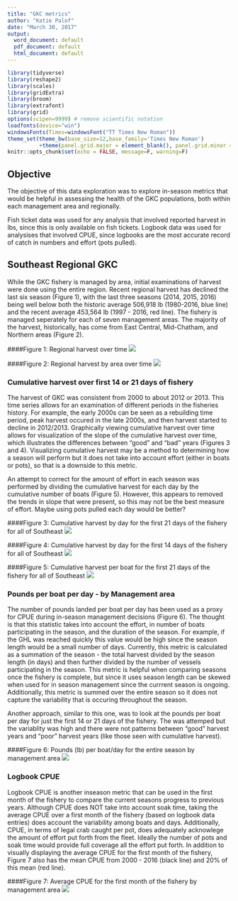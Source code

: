 ```yaml
---
title: "GKC metrics"
author: "Katie Palof"
date: "March 30, 2017"
output:
  word_document: default
  pdf_document: default
  html_document: default
---
```


```r
library(tidyverse)
library(reshape2)
library(scales)
library(gridExtra)
library(broom)
library(extrafont)
library(grid)
options(scipen=9999) # remove scientific notation
loadfonts(device="win")
windowsFonts(Times=windowsFont("TT Times New Roman"))
theme_set(theme_bw(base_size=12,base_family='Times New Roman')
          +theme(panel.grid.major = element_blank(), panel.grid.minor = element_blank()))
knitr::opts_chunk$set(echo = FALSE, message=F, warning=F)
```

## Objective
The objective of this data exploration was to explore in-season metrics that would be helpful in assessing the health of the GKC populations, both within each management area and regionally. 

Fish ticket data was used for any analysis that involved reported harvest in lbs, since this is only available on fish tickets.  Logbook data was used for analysises that involved CPUE, since logbooks are the most accurate record of catch in numbers and effort (pots pulled). 

## Southeast Regional GKC
While the GKC fishery is managed by area, initial examinations of harvest were done using the entire region.  Recent regional harvest has declined the last six season (Figure 1), with the last three seasons (2014, 2015, 2016) being well below both the historic average 506,918 lb (1980-2016, blue line) and the recent average 453,564 lb (1997 - 2016, red line). 
The fishery is managed seperately for each of seven management areas.  The majority of the harvest, historically, has come from East Central, Mid-Chatham, and Northern areas (Figure 2). 

####Figure 1: Regional harvest over time 
![](../figures/regional_harvest.png)

####Figure 2: Regional harvest by area over time 
![](../figures/regional_harvest_area.png)

### Cumulative harvest over first 14 or 21 days of fishery
The harvest of GKC was consistent from 2000 to about 2012 or 2013.  This time series allows for an examination of different periods in the fisheries history.  For example, the early 2000s can be seen as a rebuilding time period,  peak harvest occured in the late 2000s, and then harvest started to decline in 2012/2013.  Graphically viewing cumulative harvest over time allows for visualization of the slope of the cumulative harvest over time, which illustrates the differences between "good" and "bad" years (Figures 3 and 4). Visualizing cumulative harvest may be a method to determining how a season will perform but it does not take into account effort (either in boats or pots), so that is a downside to this metric.

An attempt to correct for the amount of effort in each season was performed by dividing the cumulative harvest for each day by the cumulative number of boats (Figure 5).  However, this appears to removed the trends in slope that were present, so this may not be the best measure of effort. Maybe using pots pulled each day would be better?  


####Figure 3: Cumulative harvest by day for the first 21 days of the fishery for all of Southeast 
![](../figures/cumul_harvest.png)

####Figure 4: Cumulative harvest by day for the first 14 days of the fishery for all of Southeast 
![](../figures/cumul_harvest14.png)

####Figure 5: Cumulative harvest per boat for the first 21 days of the fishery for all of Southeast 
![](../figures/cumul_harvest_byboat.png)


### Pounds per boat per day - by Management area
The number of pounds landed per boat per day has been used as a proxy for CPUE during in-season management decisions (Figure 6).  The thought is that this statistic takes into account the effort, in number of boats participating in the season, and the duration of the season.  For example, if the GHL was reached quickly this value would be high since the season length would be a small number of days. Currently, this metric is calculated as a summation of the season - the total harvest divided by the season length (in days) and then further divided by the number of vessels participating in the season.  This metric is helpful when comparing seasons once the fishery is complete, but since it uses season length can be skewed when used for in season management since the currrent season is ongoing.  Additionally, this metric is summed over the entire season so it does not capture the variability that is occuring throughout the season.  

Another approach, similar to this one, was to look at the pounds per boat per day for just the first 14 or 21 days of the fishery.  The was attemped but the variablity was high and there were not patterns between "good" harvest years and "poor" harvest years (like those seen with cumulative harvest). 

####Figure 6: Pounds (lb) per boat/day for the entire season by management area 
![](../figures/adam_lbperboatperday.png)


### Logbook CPUE 
Logbook CPUE is another inseason metric that can be used in the first month of the fishery to compare the current seasons progress to previous years.  Although CPUE does NOT take into account soak time, taking the average CPUE over a first month of the fishery (based on logbook data entries) does account the variability among boats and days.  Additionally, CPUE, in terms of legal crab caught per pot, does adequately acknowlege the amount of effort put forth from the fleet.  Ideally the number of pots and soak time would provide full coverage all the effort put forth.  In addition to visually displaying the average CPUE for the first month of the fishery, Figure 7 also has the mean CPUE from 2000 - 2016 (black line) and 20% of this mean (red line). 


####Figure 7: Average CPUE for the first month of the fishery by management area 
![](../figures/firstmonth_CPUE.png)

